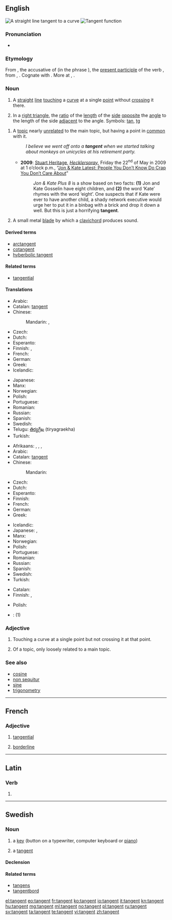 ==English==
{{wikipedia}}
[[Image:Tangent.png|thumb|A straight line tangent to a curve]]
[[Image:Tan.svg|thumb|Tangent function]]

===Pronunciation===
* {{IPA|/ˈtæn.dʒənt/}}

===Etymology===

From {{etyl|la|en}} {{term|tangentem|lang=la}}, the accusative of {{term|tangens|tangēns|touching|lang=la}} (in the phrase {{term||[[linea#Latin|līnea]] [[tango#Latin|tangēns]]|a touching line}}), the [[present participle]] of the verb {{term|tango|tangō|touch|pos=verb|lang=la}}, from {{etyl|ine-pro|en}} {{recons|tag-|lang=ine-pro}}, {{recons|taǵ-||to touch|lang=ine-pro}}. Cognate with {{etyl|ang|-}} {{term|þaccian||to touch lightly, pat, stroke|lang=ang}}. More at {{l|en|thack}}, {{l|en|thwack}}.

===Noun===
{{en-noun}}

# {{geometry}} A [[straight]] [[line]] [[touching]] a [[curve]] at a single [[point]] without [[crossing]] it there.
# {{trigonometry}} In a [[right triangle]], the [[ratio]] of the [[length]] of the [[side]] [[opposite]] the [[angle]] to the length of the side [[adjacent]] to the angle. Symbols: [[tan]], [[tg]]
<!--This definition equivalent to the one above; it does not define a new sense of the word
# {{mathematics}} The ratio of the [[sine]] to the [[cosine]], in either the [[real]] or [[complex]] [[number]]s.-->
# A [[topic]] nearly [[unrelated]] to the main topic, but having a point in [[common]] with it.
#: ''I believe we went off onto a '''tangent''' when we started talking about monkeys on unicycles at his retirement party.''
#* '''2009''': [http://www.hecklerspray.com/author/stuart-heritage Stuart Heritage], ''[http://www.hecklerspray.com/ Hecklerspray]'', Friday the 22<sup>nd</sup> of May in 2009 at 1 o’clock p.m., “[http://www.hecklerspray.com/jon-kate-latest-people-you-dont-know-do-crap-you-dont-care-about/200934378.php Jon & Kate Latest: People You Don’t Know Do Crap You Don’t Care About]”
#*: ''Jon & Kate Plus 8'' is a show based on two facts: '''(1)''' Jon and Kate Gosselin have eight children, and '''(2)''' the word ‘Kate’ rhymes with the word ‘eight’. One suspects that if Kate were ever to have another child, a shady network executive would urge her to put it in a binbag with a brick and drop it down a well. But this is just a horrifying '''tangent'''.
# A small metal [[blade]] by which a [[clavichord]] produces sound.

====Derived terms====
* [[arctangent]]
* [[cotangent]]
* [[hyberbolic tangent]]

====Related terms====
* [[tangential]]

====Translations====
{{trans-top|in geometry}}
* Arabic: {{t-|ar|مماس|m|tr=mumaass}}
* Catalan: [[#Catalan|tangent]] {{f}}
* Chinese:
*: Mandarin: {{t|cmn|切線|sc=Hani}},  {{t|cmn|切线|tr=qiēxiàn|sc=Hani}}
* Czech: {{t-|cs|tečna|f}}
* Dutch: {{t-|nl|raaklijn|f}}
* Esperanto: {{t|eo|tanĝanto}}
* Finnish: {{t-|fi|tangentti}},  {{t-|fi|sivuaja}}
* French: {{t+|fr|tangente|f}}
* German: {{t+|de|Tangente|f}}
* Greek: {{t+|el|εφαπτομένη|f|tr=efaptoméni}}
* Icelandic: {{t+|is|snertill|m}}
{{trans-mid}}
* Japanese: {{t-|ja|接線|tr=せっせん, sessen}}
* Manx: {{t-|gv|tanjent|m}}
* Norwegian: {{t+|no|tangent|m}}
* Polish: {{t-|pl|styczna|f}}
* Portuguese: {{t+|pt|tangente|f}}
* Romanian: {{t-|ro|tangentă|f}}
* Russian: {{t+|ru|касательная|f|tr=kasátel'naja}}
* Spanish: {{t+|es|tangente|f}}
* Swedish: {{t|sv|tangent|c}}
* Telugu: [[తిర్యగ్రేఖ]] (tiryagraekha)
* Turkish: {{t+|tr|teğet}}
{{trans-bottom}}

{{trans-top|in trigonometry}}
* Afrikaans: {{t-|af|tangens}}, {{t-|af|tangense|p}}, {{t-|af|raaklyn}}, {{t-|af|raaklyne|p}}
* Arabic: {{t-|ar|ظل الزاوية|m|tr=Zill al-zaawira}}
* Catalan: [[#Catalan|tangent]] {{f}}
* Chinese:
*: Mandarin: {{t|cmn|正切|tr=zhèngqiē|sc=Hani}}
* Czech: {{t-|cs|tangens|m}}
* Dutch: {{t+|nl|tangens|m}}
* Esperanto: {{t|eo|tangento}}
* Finnish: {{t-|fi|tangentti}}
* French: {{t+|fr|tangente|f}}
* German: {{t+|de|Tangens|m}}
* Greek: {{t+|el|εφαπτομένη|f|tr=efaptoméni}}
{{trans-mid}}
* Icelandic: {{t-|is|tangens|m}}
* Japanese: {{t-|ja|タンジェント|tr=tanjento}},  {{t-|ja|正接|tr=せいせつ, seisetsu}}
* Manx: {{t-|gv|tanjent|m}}
* Norwegian: {{t-|no|tangens|m}}
* Polish: {{t+|pl|tangens|m}}
* Portuguese: {{t+|pt|tangente|f}}
* Romanian: {{t-|ro|tangentă|f}}
* Russian: {{t+|ru|тангенс|m|tr=tángens}}
* Spanish: {{t+|es|tangente|f}}
* Swedish: {{t|sv|tangens|c}}
* Turkish: {{t+|tr|tanjant}}
{{trans-bottom}}

{{trans-top|nearly unrelated topic}}
* Catalan: {{t-|ca|tangent|f}}
* Finnish: {{t-|fi|sivuraide}}, {{t-|fi|harhapolku}}
{{trans-mid}}
* Polish: {{t-|pl|punkt wspólny|m}}
{{trans-bottom}}

{{checktrans}}
<!--Remove this section once all of the translations below have been moved into the tables above.-->
* {{ttbc|it}}: {{t+|it|tangente|f}} (1)

===Adjective===
{{en-adj|-}}

# {{geometry}} Touching a curve at a single point but not crossing it at that point.
# Of a topic, only loosely related to a main topic.

===See also===
* [[cosine]]
* [[non sequitur]]
* [[sine]]
* [[trigonometry]]

----

==French==

===Adjective===
{{fr-adj}}

# {{math|lang=fr}} [[tangential]]
# [[borderline]]

----
==Latin==

===Verb===
{{la-verb-form|tangent}}

# {{conjugation of|tango|tangō|3|p|fut|act|ind|lang=la}}{{la-conj-form-gloss|tango|3|p|fut|act|ind}}

----

==Swedish==
{{wikipedia|lang=sv}}

===Noun===
{{sv-noun|g=c}}

# a [[key]] (button on a typewriter, computer keyboard or [[piano]])
# {{mathematics|lang=sv}} a [[#English|tangent]]

====Declension====
{{sv-noun-reg-er}}

====Related terms====
* [[tangens]]
* [[tangentbord]]

[[el:tangent]]
[[eo:tangent]]
[[fr:tangent]]
[[ko:tangent]]
[[io:tangent]]
[[it:tangent]]
[[kn:tangent]]
[[hu:tangent]]
[[mg:tangent]]
[[ml:tangent]]
[[no:tangent]]
[[pl:tangent]]
[[ru:tangent]]
[[sv:tangent]]
[[ta:tangent]]
[[te:tangent]]
[[vi:tangent]]
[[zh:tangent]]